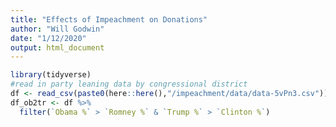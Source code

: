 ```yaml
---
title: "Effects of Impeachment on Donations"
author: "Will Godwin"
date: "1/12/2020"
output: html_document
---
```


```r

library(tidyverse)
#read in party leaning data by congressional district
df <- read_csv(paste0(here::here(),"/impeachment/data/data-5vPn3.csv"))
df_ob2tr <- df %>% 
  filter(`Obama %` > `Romney %` & `Trump %` > `Clinton %`)
```